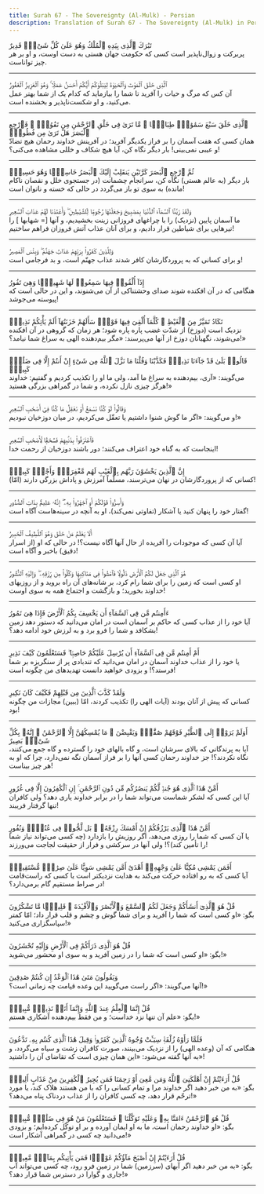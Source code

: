 ```yaml
---
title: Surah 67 - The Sovereignty (Al-Mulk) - Persian
description: Translation of Surah 67 - The Sovereignty (Al-Mulk) in Persian
---
```





<Aside type="quran" title="1">
تَبَٰرَكَ ٱلَّذِى بِيَدِهِ ٱلْمُلْكُ وَهُوَ عَلَىٰ كُلِّ شَىْءٍۢ قَدِيرٌ
</Aside>

<Aside type="reference" title="1">
پربرکت و زوال‌ناپذیر است کسی که حکومت جهان هستی به دست اوست، و او بر هر چیز تواناست.
</Aside>

---

<Aside type="quran" title="2">
ٱلَّذِى خَلَقَ ٱلْمَوْتَ وَٱلْحَيَوٰةَ لِيَبْلُوَكُمْ أَيُّكُمْ أَحْسَنُ عَمَلًۭا ۚ وَهُوَ ٱلْعَزِيزُ ٱلْغَفُورُ
</Aside>

<Aside type="reference" title="2">
آن کس که مرگ و حیات را آفرید تا شما را بیازماید که کدام یک از شما بهتر عمل می‌کنید، و او شکست‌ناپذیر و بخشنده است.
</Aside>

---

<Aside type="quran" title="3">
ٱلَّذِى خَلَقَ سَبْعَ سَمَٰوَٰتٍۢ طِبَاقًۭا ۖ مَّا تَرَىٰ فِى خَلْقِ ٱلرَّحْمَٰنِ مِن تَفَٰوُتٍۢ ۖ فَٱرْجِعِ ٱلْبَصَرَ هَلْ تَرَىٰ مِن فُطُورٍۢ
</Aside>

<Aside type="reference" title="3">
همان کسی که هفت آسمان را بر فراز یکدیگر آفرید؛ در آفرینش خداوند رحمان هیچ تضادّ و عیبی نمی‌بینی! بار دیگر نگاه کن، آیا هیچ شکاف و خللی مشاهده می‌کنی؟!
</Aside>

---

<Aside type="quran" title="4">
ثُمَّ ٱرْجِعِ ٱلْبَصَرَ كَرَّتَيْنِ يَنقَلِبْ إِلَيْكَ ٱلْبَصَرُ خَاسِئًۭا وَهُوَ حَسِيرٌۭ
</Aside>

<Aside type="reference" title="4">
بار دیگر (به عالم هستی) نگاه کن، سرانجام چشمانت (در جستجوی خلل و نقصان ناکام مانده) به سوی تو باز می‌گردد در حالی که خسته و ناتوان است!
</Aside>

---

<Aside type="quran" title="5">
وَلَقَدْ زَيَّنَّا ٱلسَّمَآءَ ٱلدُّنْيَا بِمَصَٰبِيحَ وَجَعَلْنَٰهَا رُجُومًۭا لِّلشَّيَٰطِينِ ۖ وَأَعْتَدْنَا لَهُمْ عَذَابَ ٱلسَّعِيرِ
</Aside>

<Aside type="reference" title="5">
ما آسمان پایین (نزدیک) را با چراغهای فروزانی زینت بخشیدیم، و آنها [= شهابها ] را تیرهایی برای شیاطین قرار دادیم، و برای آنان عذاب آتش فروزان فراهم ساختیم!
</Aside>

---

<Aside type="quran" title="6">
وَلِلَّذِينَ كَفَرُوا۟ بِرَبِّهِمْ عَذَابُ جَهَنَّمَ ۖ وَبِئْسَ ٱلْمَصِيرُ
</Aside>

<Aside type="reference" title="6">
و برای کسانی که به پروردگارشان کافر شدند عذاب جهنّم است، و بد فرجامی است!
</Aside>

---

<Aside type="quran" title="7">
إِذَآ أُلْقُوا۟ فِيهَا سَمِعُوا۟ لَهَا شَهِيقًۭا وَهِىَ تَفُورُ
</Aside>

<Aside type="reference" title="7">
هنگامی که در آن افکنده شوند صدای وحشتناکی از آن می‌شنوند، و این در حالی است که پیوسته می‌جوشد!
</Aside>

---

<Aside type="quran" title="8">
تَكَادُ تَمَيَّزُ مِنَ ٱلْغَيْظِ ۖ كُلَّمَآ أُلْقِىَ فِيهَا فَوْجٌۭ سَأَلَهُمْ خَزَنَتُهَآ أَلَمْ يَأْتِكُمْ نَذِيرٌۭ
</Aside>

<Aside type="reference" title="8">
نزدیک است (دوزخ) از شدّت غضب پاره پاره شود؛ هر زمان که گروهی در آن افکنده می‌شوند، نگهبانان دوزخ از آنها می‌پرسند: «مگر بیم‌دهنده الهی به سراغ شما نیامد؟!»
</Aside>

---

<Aside type="quran" title="9">
قَالُوا۟ بَلَىٰ قَدْ جَآءَنَا نَذِيرٌۭ فَكَذَّبْنَا وَقُلْنَا مَا نَزَّلَ ٱللَّهُ مِن شَىْءٍ إِنْ أَنتُمْ إِلَّا فِى ضَلَٰلٍۢ كَبِيرٍۢ
</Aside>

<Aside type="reference" title="9">
می‌گویند: «آری، بیم‌دهنده به سراغ ما آمد، ولی ما او را تکذیب کردیم و گفتیم: خداوند هرگز چیزی نازل نکرده، و شما در گمراهی بزرگی هستید!»
</Aside>

---

<Aside type="quran" title="10">
وَقَالُوا۟ لَوْ كُنَّا نَسْمَعُ أَوْ نَعْقِلُ مَا كُنَّا فِىٓ أَصْحَٰبِ ٱلسَّعِيرِ
</Aside>

<Aside type="reference" title="10">
و می‌گویند: «اگر ما گوش شنوا داشتیم یا تعقّل می‌کردیم، در میان دوزخیان نبودیم!»
</Aside>

---

<Aside type="quran" title="11">
فَٱعْتَرَفُوا۟ بِذَنۢبِهِمْ فَسُحْقًۭا لِّأَصْحَٰبِ ٱلسَّعِيرِ
</Aside>

<Aside type="reference" title="11">
اینجاست که به گناه خود اعتراف می‌کنند؛ دور باشند دوزخیان از رحمت خدا!
</Aside>

---

<Aside type="quran" title="12">
إِنَّ ٱلَّذِينَ يَخْشَوْنَ رَبَّهُم بِٱلْغَيْبِ لَهُم مَّغْفِرَةٌۭ وَأَجْرٌۭ كَبِيرٌۭ
</Aside>

<Aside type="reference" title="12">
(امّا) کسانی که از پروردگارشان در نهان می‌ترسند، مسلّماً آمرزش و پاداش بزرگی دارند!
</Aside>

---

<Aside type="quran" title="13">
وَأَسِرُّوا۟ قَوْلَكُمْ أَوِ ٱجْهَرُوا۟ بِهِۦٓ ۖ إِنَّهُۥ عَلِيمٌۢ بِذَاتِ ٱلصُّدُورِ
</Aside>

<Aside type="reference" title="13">
گفتار خود را پنهان کنید یا آشکار (تفاوتی نمی‌کند)، او به آنچه در سینه‌هاست آگاه است!
</Aside>

---

<Aside type="quran" title="14">
أَلَا يَعْلَمُ مَنْ خَلَقَ وَهُوَ ٱللَّطِيفُ ٱلْخَبِيرُ
</Aside>

<Aside type="reference" title="14">
آیا آن کسی که موجودات را آفریده از حال آنها آگاه نیست؟! در حالی که او (از اسرار دقیق) باخبر و آگاه است!
</Aside>

---

<Aside type="quran" title="15">
هُوَ ٱلَّذِى جَعَلَ لَكُمُ ٱلْأَرْضَ ذَلُولًۭا فَٱمْشُوا۟ فِى مَنَاكِبِهَا وَكُلُوا۟ مِن رِّزْقِهِۦ ۖ وَإِلَيْهِ ٱلنُّشُورُ
</Aside>

<Aside type="reference" title="15">
او کسی است که زمین را برای شما رام کرد، بر شانه‌های آن راه بروید و از روزیهای خداوند بخورید؛ و بازگشت و اجتماع همه به سوی اوست!
</Aside>

---

<Aside type="quran" title="16">
ءَأَمِنتُم مَّن فِى ٱلسَّمَآءِ أَن يَخْسِفَ بِكُمُ ٱلْأَرْضَ فَإِذَا هِىَ تَمُورُ
</Aside>

<Aside type="reference" title="16">
آیا خود را از عذاب کسی که حاکم بر آسمان است در امان می‌دانید که دستور دهد زمین بشکافد و شما را فرو برد و به لرزش خود ادامه دهد؟!
</Aside>

---

<Aside type="quran" title="17">
أَمْ أَمِنتُم مَّن فِى ٱلسَّمَآءِ أَن يُرْسِلَ عَلَيْكُمْ حَاصِبًۭا ۖ فَسَتَعْلَمُونَ كَيْفَ نَذِيرِ
</Aside>

<Aside type="reference" title="17">
یا خود را از عذاب خداوند آسمان در امان می‌دانید که تندبادی پر از سنگریزه بر شما فرستد؟! و بزودی خواهید دانست تهدیدهای من چگونه است!
</Aside>

---

<Aside type="quran" title="18">
وَلَقَدْ كَذَّبَ ٱلَّذِينَ مِن قَبْلِهِمْ فَكَيْفَ كَانَ نَكِيرِ
</Aside>

<Aside type="reference" title="18">
کسانی که پیش از آنان بودند (آیات الهی را) تکذیب کردند، امّا (ببین) مجازات من چگونه بود!
</Aside>

---

<Aside type="quran" title="19">
أَوَلَمْ يَرَوْا۟ إِلَى ٱلطَّيْرِ فَوْقَهُمْ صَٰٓفَّٰتٍۢ وَيَقْبِضْنَ ۚ مَا يُمْسِكُهُنَّ إِلَّا ٱلرَّحْمَٰنُ ۚ إِنَّهُۥ بِكُلِّ شَىْءٍۭ بَصِيرٌ
</Aside>

<Aside type="reference" title="19">
آیا به پرندگانی که بالای سرشان است، و گاه بالهای خود را گسترده و گاه جمع می‌کنند، نگاه نکردند؟! جز خداوند رحمان کسی آنها را بر فراز آسمان نگه نمی‌دارد، چرا که او به هر چیز بیناست!
</Aside>

---

<Aside type="quran" title="20">
أَمَّنْ هَٰذَا ٱلَّذِى هُوَ جُندٌۭ لَّكُمْ يَنصُرُكُم مِّن دُونِ ٱلرَّحْمَٰنِ ۚ إِنِ ٱلْكَٰفِرُونَ إِلَّا فِى غُرُورٍ
</Aside>

<Aside type="reference" title="20">
آیا این کسی که لشکر شماست می‌تواند شما را در برابر خداوند یاری دهد؟ ولی کافران تنها گرفتار فریبند!
</Aside>

---

<Aside type="quran" title="21">
أَمَّنْ هَٰذَا ٱلَّذِى يَرْزُقُكُمْ إِنْ أَمْسَكَ رِزْقَهُۥ ۚ بَل لَّجُّوا۟ فِى عُتُوٍّۢ وَنُفُورٍ
</Aside>

<Aside type="reference" title="21">
یا آن کسی که شما را روزی می‌دهد، اگر روزیش را بازدارد (چه کسی می‌تواند نیاز شما را تأمین کند)؟! ولی آنها در سرکشی و فرار از حقیقت لجاجت می‌ورزند!
</Aside>

---

<Aside type="quran" title="22">
أَفَمَن يَمْشِى مُكِبًّا عَلَىٰ وَجْهِهِۦٓ أَهْدَىٰٓ أَمَّن يَمْشِى سَوِيًّا عَلَىٰ صِرَٰطٍۢ مُّسْتَقِيمٍۢ
</Aside>

<Aside type="reference" title="22">
آیا کسی که به رو افتاده حرکت می‌کند به هدایت نزدیکتر است یا کسی که راست‌قامت در صراط مستقیم گام برمی‌دارد؟!
</Aside>

---

<Aside type="quran" title="23">
قُلْ هُوَ ٱلَّذِىٓ أَنشَأَكُمْ وَجَعَلَ لَكُمُ ٱلسَّمْعَ وَٱلْأَبْصَٰرَ وَٱلْأَفْـِٔدَةَ ۖ قَلِيلًۭا مَّا تَشْكُرُونَ
</Aside>

<Aside type="reference" title="23">
بگو: «او کسی است که شما را آفرید و برای شما گوش و چشم و قلب قرار داد؛ امّا کمتر سپاسگزاری می‌کنید!»
</Aside>

---

<Aside type="quran" title="24">
قُلْ هُوَ ٱلَّذِى ذَرَأَكُمْ فِى ٱلْأَرْضِ وَإِلَيْهِ تُحْشَرُونَ
</Aside>

<Aside type="reference" title="24">
بگو: «او کسی است که شما را در زمین آفرید و به سوی او محشور می‌شوید!»
</Aside>

---

<Aside type="quran" title="25">
وَيَقُولُونَ مَتَىٰ هَٰذَا ٱلْوَعْدُ إِن كُنتُمْ صَٰدِقِينَ
</Aside>

<Aside type="reference" title="25">
آنها می‌گویند: «اگر راست می‌گویید این وعده قیامت چه زمانی است؟!»
</Aside>

---

<Aside type="quran" title="26">
قُلْ إِنَّمَا ٱلْعِلْمُ عِندَ ٱللَّهِ وَإِنَّمَآ أَنَا۠ نَذِيرٌۭ مُّبِينٌۭ
</Aside>

<Aside type="reference" title="26">
بگو: «علم آن تنها نزد خداست؛ و من فقط بیم‌دهنده آشکاری هستم!»
</Aside>

---

<Aside type="quran" title="27">
فَلَمَّا رَأَوْهُ زُلْفَةًۭ سِيٓـَٔتْ وُجُوهُ ٱلَّذِينَ كَفَرُوا۟ وَقِيلَ هَٰذَا ٱلَّذِى كُنتُم بِهِۦ تَدَّعُونَ
</Aside>

<Aside type="reference" title="27">
هنگامی که آن (وعده الهی) را از نزدیک می‌بینند، صورت کافران زشت و سیاه می‌گردد، و به آنها گفته می‌شود: «این همان چیزی است که تقاضای آن را داشتید»!
</Aside>

---

<Aside type="quran" title="28">
قُلْ أَرَءَيْتُمْ إِنْ أَهْلَكَنِىَ ٱللَّهُ وَمَن مَّعِىَ أَوْ رَحِمَنَا فَمَن يُجِيرُ ٱلْكَٰفِرِينَ مِنْ عَذَابٍ أَلِيمٍۢ
</Aside>

<Aside type="reference" title="28">
بگو: «به من خبر دهید اگر خداوند مرا و تمام کسانی را که با من هستند هلاک کند، یا مورد ترحّم قرار دهد، چه کسی کافران را از عذاب دردناک پناه می‌دهد؟!»
</Aside>

---

<Aside type="quran" title="29">
قُلْ هُوَ ٱلرَّحْمَٰنُ ءَامَنَّا بِهِۦ وَعَلَيْهِ تَوَكَّلْنَا ۖ فَسَتَعْلَمُونَ مَنْ هُوَ فِى ضَلَٰلٍۢ مُّبِينٍۢ
</Aside>

<Aside type="reference" title="29">
بگو: «او خداوند رحمان است، ما به او ایمان آورده و بر او توکّل کرده‌ایم؛ و بزودی می‌دانید چه کسی در گمراهی آشکار است!»
</Aside>

---

<Aside type="quran" title="30">
قُلْ أَرَءَيْتُمْ إِنْ أَصْبَحَ مَآؤُكُمْ غَوْرًۭا فَمَن يَأْتِيكُم بِمَآءٍۢ مَّعِينٍۭ
</Aside>

<Aside type="reference" title="30">
بگو: «به من خبر دهید اگر آبهای (سرزمین) شما در زمین فرو رود، چه کسی می‌تواند آب جاری و گوارا در دسترس شما قرار دهد؟!»
</Aside>

---
